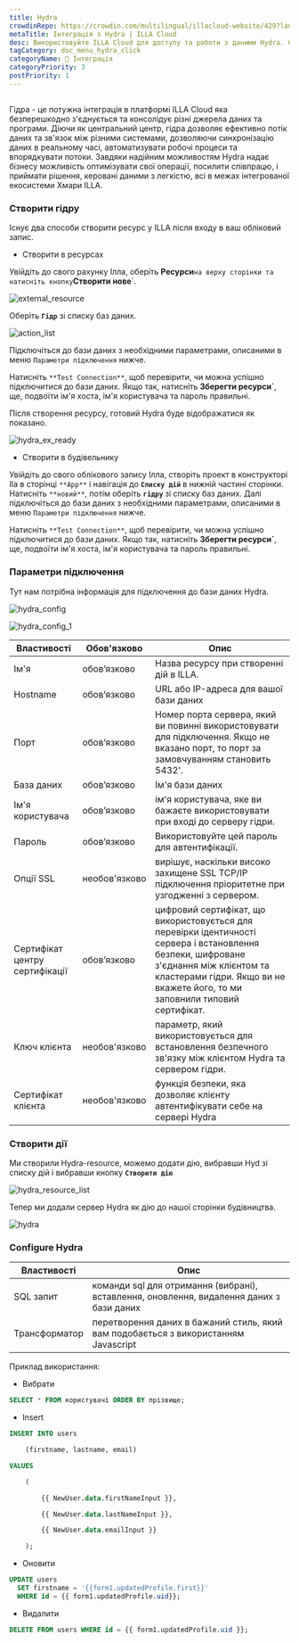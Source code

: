 ```yaml
---
title: Hydra
crowdinRepo: https://crowdin.com/multilingual/illacloud-website/429?languages=uk&filter=basic&value=0
metaTitle: Інтеграція з Hydra | ILLA Cloud
desc: Використовуйте ILLA Cloud для доступу та роботи з даними Hydra. Створення програм, які можуть запитувати, маніпулювати та відображати дані.
tagCategory: doc_menu_hydra_click
categoryName: 🔨 Інтеграція
categoryPriority: 3
postPriority: 1
---
```


## <h2 hidden>Що таке Hydra?</h2>

Гідра - це потужна інтеграція в платформі ILLA Cloud яка безперешкодно з'єднується та консолідує різні джерела даних та програми. Діючи як центральний центр, гідра дозволяє ефективно потік даних та зв'язок між різними системами, дозволяючи синхронізацію даних в реальному часі, автоматизувати робочі процеси та впорядкувати потоки. Завдяки надійним можливостям Hydra надає бізнесу можливість оптимізувати свої операції, посилити співпрацю, і приймати рішення, керовані даними з легкістю, всі в межах інтегрованої екосистеми Хмари ILLA.

### Створити гідру

Існує два способи створити ресурс у ILLA після входу в ваш обліковий запис.

-   Створити в ресурсах

Увійдіть до свого рахунку Ілла, оберіть **Ресурси**`на верху сторінки та натисніть кнопку`**Створити нове**\`.

![external_resource](https://cdn.illacloud.com/official-website/img/docs/external_resource.png)

Оберіть **`Гідр`** зі списку баз даних.

![action_list](https://cdn.illacloud.com/official-website/img/docs/action_list_3.jpeg)

Підключіться до бази даних з необхідними параметрами, описаними в меню `Параметри підключення` нижче.

Натисніть `**Test Connection**`, щоб перевірити, чи можна успішно підключитися до бази даних. Якщо так, натисніть **Зберегти ресурси\`**, ще, подвоїти ім'я хоста, ім'я користувача та пароль правильні.

Після створення ресурсу, готовий Hydra буде відображатися як показано.

![hydra_ex_ready](https://cdn.illacloud.com/official-website/img/official-site/intergration/hydra_ex_ready.jpeg)

-   Створити в будівельнику

Увійдіть до свого облікового запису Ілла, створіть проект в конструкторі Ila в сторінці `**App**` і навігація до **`Списку дій`** в нижній частині сторінки. Натисніть `**новий**`, потім оберіть **`гідру`** зі списку баз даних. Далі підключіться до бази даних з необхідними параметрами, описаними в меню `Параметри підключення` нижче.

Натисніть `**Test Connection**`, щоб перевірити, чи можна успішно підключитися до бази даних. Якщо так, натисніть **Зберегти ресурси\`**, ще, подвоїти ім'я хоста, ім'я користувача та пароль правильні.

### Параметри підключення

Тут нам потрібна інформація для підключення до бази даних Hydra.

![hydra_config](https://cdn.illacloud.com/official-website/img/official-site/intergration/hydra_config.jpeg)

![hydra_config_1](https://cdn.illacloud.com/official-website/img/official-site/intergration/hydra_config_1.jpeg)

| Властивості                        | Обов'язково   | Опис                                                                                                                                                                                                                                                  |
| ---------------------------------- | ------------- | ----------------------------------------------------------------------------------------------------------------------------------------------------------------------------------------------------------------------------------------------------- |
| Ім'я                               | обов’язково   | Назва ресурсу при створенні дій в ILLA.                                                                                                                                                                                                               |
| Hostname                           | обов’язково   | URL або IP-адреса для вашої бази даних                                                                                                                                                                                                                |
| Порт                               | обов’язково   | Номер порта сервера, який ви повинні використовувати для підключення. Якщо не вказано порт, то порт за замовчуванням становить 5432'.                                                                                                                 |
| База даних                         | обов’язково   | Ім'я бази даних                                                                                                                                                                                                                                       |
| Ім'я користувача                   | обов’язково   | ім'я користувача, яке ви бажаєте використовувати при вході до серверу гідри.                                                                                                                                                                          |
| Пароль                             | обов’язково   | Використовуйте цей пароль для автентифікації.                                                                                                                                                                                                         |
| Опції SSL                          | необов'язково | вирішує, наскільки високо захищене SSL TCP/IP підключення пріоритетне при узгодженні з сервером.                                                                                                                                                      |
| Сертифікат центру сертифікації     | обов’язково   | цифровий сертифікат, що використовується для перевірки ідентичності сервера і встановлення безпеки, шифроване з'єднання між клієнтом та кластерами гідри. Якщо ви не вкажете його, то ми заповнили типовий сертифікат.                                |
| Ключ клієнта                       | необов'язково | параметр, який використовується для встановлення безпечного зв'язку між клієнтом Hydra та сервером гідри.                                                                                                                                             |
| Сертифікат клієнта                 | необов'язково | функція безпеки, яка дозволяє клієнту автентифікувати себе на сервері Hydra                                                                                                                                                                           |

### Створити дії

Ми створили Hydra-resource, можемо додати дію, вибравши Hyd зі списку дій і вибравши кнопку **`Створити дію`**

![hydra_resource_list](https://cdn.illacloud.com/official-website/img/official-site/intergration/hydra_resource_list.jpeg)

Тепер ми додали сервер Hydra як дію до нашої сторінки будівництва.

![hydra](https://cdn.illacloud.com/official-website/img/official-site/intergration/hydra.jpeg)

### Configure Hydra

| Властивості   | Опис                                                                                               |
| ------------- | -------------------------------------------------------------------------------------------------- |
| SQL запит     | команди sql для отримання (вибрані), вставлення, оновлення, видалення даних з бази даних           |
| Трансформатор | перетворення даних в бажаний стиль, який вам подобається з використанням Javascript                |

Приклад використання:

-   Вибрати

```sql
SELECT * FROM користувачі ORDER BY прізвище;
```

-   Insert

```sql
INSERT INTO users

	(firstname, lastname, email)

VALUES

	(

		{{ NewUser.data.firstNameInput }},

		{{ NewUser.data.lastNameInput }},

		{{ NewUser.data.emailInput }}

	);
```

-   Оновити

```sql
UPDATE users
  SET firstname = '{{form1.updatedProfile.first}}'
  WHERE id = {{ form1.updatedProfile.uid}};
```

-   Видалити

```sql
DELETE FROM users WHERE id = {{ form1.updatedProfile.uid }};
```
